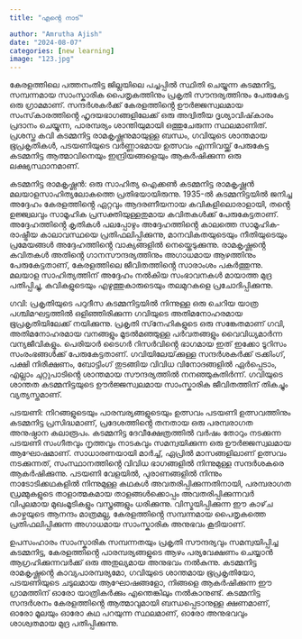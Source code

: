 ```yaml
---
title: "എൻ്റെ നാട്"

author: "Amrutha Ajish"
date: "2024-08-07"
categories: [new learning]
image: "123.jpg"
---
```


കേരളത്തിലെ പത്തനംതിട്ട ജില്ലയിലെ പച്ചപ്പിൽ സ്ഥിതി ചെയ്യുന്ന കടമ്മനിട്ട, സമ്പന്നമായ സാംസ്കാരിക പൈതൃകത്തിനും പ്രകൃതി സൗന്ദര്യത്തിനും പേരുകേട്ട ഒരു ഗ്രാമമാണ്. സന്ദർശകർക്ക് കേരളത്തിൻ്റെ ഊർജ്ജസ്വലമായ സംസ്‌കാരത്തിൻ്റെ ഹൃദയഭാഗങ്ങളിലേക്ക് ഒരു അദ്വിതീയ ദൃശ്യാവിഷ്‌കാരം പ്രദാനം ചെയ്യുന്ന, പാരമ്പര്യം ശാന്തിയുമായി ഒത്തുചേരുന്ന സ്ഥലമാണിത്. പ്രശസ്ത കവി കടമ്മനിട്ട രാമകൃഷ്ണനുമായുള്ള ബന്ധം, ഗവിയുടെ ശാന്തമായ ഭൂപ്രകൃതികൾ, പടയണിയുടെ വർണ്ണാഭമായ ഉത്സവം എന്നിവയ്ക്ക് പേരുകേട്ട കടമ്മനിട്ട ആത്മാവിനെയും ഇന്ദ്രിയങ്ങളെയും ആകർഷിക്കുന്ന ഒരു ലക്ഷ്യസ്ഥാനമാണ്.

കടമ്മനിട്ട രാമകൃഷ്ണൻ: ഒരു സാഹിത്യ ഐക്കൺ
കടമ്മനിട്ട രാമകൃഷ്ണൻ മലയാളസാഹിത്യലോകത്തെ പ്രതിഭയായിരുന്നു. 1935-ൽ കടമ്മനിട്ടയിൽ ജനിച്ച അദ്ദേഹം കേരളത്തിൻ്റെ ഏറ്റവും ആദരണീയനായ കവികളിലൊരാളായി, തൻ്റെ ഉജ്ജ്വലവും സാമൂഹിക പ്രസക്തിയുള്ളതുമായ കവിതകൾക്ക് പേരുകേട്ടതാണ്. അദ്ദേഹത്തിൻ്റെ കൃതികൾ പലപ്പോഴും അദ്ദേഹത്തിൻ്റെ കാലത്തെ സാമൂഹിക-രാഷ്ട്രീയ കാലാവസ്ഥയെ പ്രതിഫലിപ്പിക്കുന്നു, മാനവികതയുടെയും നീതിയുടെയും പ്രമേയങ്ങൾ അദ്ദേഹത്തിൻ്റെ വാക്യങ്ങളിൽ നെയ്തെടുക്കുന്നു. രാമകൃഷ്ണൻ്റെ കവിതകൾ അതിൻ്റെ ഗാനസൗന്ദര്യത്തിനും അഗാധമായ ആഴത്തിനും പേരുകേട്ടതാണ്, കേരളത്തിലെ ജീവിതത്തിൻ്റെ സാരാംശം പകർത്തുന്നു. മലയാള സാഹിത്യത്തിന് അദ്ദേഹം നൽകിയ സംഭാവനകൾ മായാത്ത മുദ്ര പതിപ്പിച്ചു, കവികളുടെയും എഴുത്തുകാരുടെയും തലമുറകളെ പ്രചോദിപ്പിക്കുന്നു.

ഗവി: പ്രകൃതിയുടെ പറുദീസ
കടമ്മനിട്ടയിൽ നിന്നുള്ള ഒരു ചെറിയ യാത്ര പശ്ചിമഘട്ടത്തിൽ ഒളിഞ്ഞിരിക്കുന്ന ഗവിയുടെ അതിമനോഹരമായ ഭൂപ്രകൃതിയിലേക്ക് നയിക്കുന്നു. പ്രകൃതി സ്‌നേഹികളുടെ ഒരു സങ്കേതമാണ് ഗവി, അതിമനോഹരമായ വനങ്ങളും മൂടൽമഞ്ഞുള്ള പർവതങ്ങളും വൈവിധ്യമാർന്ന വന്യജീവികളും. പെരിയാർ ടൈഗർ റിസർവിൻ്റെ ഭാഗമായ ഇത് ഇക്കോ ടൂറിസം സംരംഭങ്ങൾക്ക് പേരുകേട്ടതാണ്. ഗവിയിലേയ്‌ക്കുള്ള സന്ദർശകർക്ക് ട്രക്കിംഗ്, പക്ഷി നിരീക്ഷണം, ബോട്ടിംഗ് തുടങ്ങിയ വിവിധ വിനോദങ്ങളിൽ ഏർപ്പെടാം, എല്ലാം ചുറ്റുപാടിൻ്റെ ശാന്തമായ സൗന്ദര്യത്തിൽ നനഞ്ഞുകുതിർന്ന്. ഗവിയുടെ ശാന്തത കടമ്മനിട്ടയുടെ ഊർജ്ജസ്വലമായ സാംസ്കാരിക ജീവിതത്തിന് തികച്ചും വ്യത്യസ്തമാണ്.

പടയണി: നിറങ്ങളുടെയും പാരമ്പര്യങ്ങളുടെയും ഉത്സവം
പടയണി ഉത്സവത്തിനും കടമ്മനിട്ട പ്രസിദ്ധമാണ്, പ്രദേശത്തിൻ്റെ തനതായ ഒരു പരമ്പരാഗത അനുഷ്ഠാന കലാരൂപം. കടമ്മനിട്ട ദേവീക്ഷേത്രത്തിൽ വർഷം തോറും നടക്കുന്ന പടയണി സംഗീതവും നൃത്തവും നാടകവും സമന്വയിക്കുന്ന ഒരു ഊർജ്ജസ്വലമായ ആഘോഷമാണ്. സാധാരണയായി മാർച്ച്, ഏപ്രിൽ മാസങ്ങളിലാണ് ഉത്സവം നടക്കുന്നത്, സംസ്ഥാനത്തിൻ്റെ വിവിധ ഭാഗങ്ങളിൽ നിന്നുമുള്ള സന്ദർശകരെ ആകർഷിക്കുന്നു. പടയണി വേളയിൽ, പുരാണങ്ങളിൽ നിന്നും നാടോടിക്കഥകളിൽ നിന്നുമുള്ള കഥകൾ അവതരിപ്പിക്കുന്നതിനായി, പരമ്പരാഗത ഡ്രമ്മുകളുടെ താളാത്മകമായ താളങ്ങൾക്കൊപ്പം അവതരിപ്പിക്കുന്നവർ വിപുലമായ മുഖംമൂടികളും വസ്ത്രങ്ങളും ധരിക്കുന്നു. വിസ്മയിപ്പിക്കുന്ന ഈ കാഴ്‌ച കാഴ്ചയുടെ ആനന്ദം മാത്രമല്ല, കേരളത്തിൻ്റെ സമ്പന്നമായ പൈതൃകത്തെ പ്രതിഫലിപ്പിക്കുന്ന അഗാധമായ സാംസ്കാരിക അനുഭവം കൂടിയാണ്.

ഉപസംഹാരം
സാംസ്കാരിക സമ്പന്നതയും പ്രകൃതി സൗന്ദര്യവും സമന്വയിപ്പിച്ച കടമ്മനിട്ട, കേരളത്തിൻ്റെ പാരമ്പര്യങ്ങളുടെ ആഴം പര്യവേക്ഷണം ചെയ്യാൻ ആഗ്രഹിക്കുന്നവർക്ക് ഒരു അതുല്യമായ അനുഭവം നൽകുന്നു. കടമ്മനിട്ട രാമകൃഷ്ണൻ്റെ കാവ്യപാരമ്പര്യമോ, ഗവിയുടെ ശാന്തമായ ഭൂപ്രകൃതിയോ, പടയണിയുടെ ചടുലമായ ആഘോഷങ്ങളോ, നിങ്ങളെ ആകർഷിക്കുന്ന ഈ ഗ്രാമത്തിന് ഓരോ യാത്രികർക്കും എന്തെങ്കിലും നൽകാനുണ്ട്. കടമ്മനിട്ട സന്ദർശനം കേരളത്തിൻ്റെ ആത്മാവുമായി ബന്ധപ്പെടാനുള്ള ക്ഷണമാണ്, ഓരോ മൂലയും ഓരോ കഥ പറയുന്ന സ്ഥലമാണ്, ഓരോ അനുഭവവും ശാശ്വതമായ മുദ്ര പതിപ്പിക്കുന്നു.
